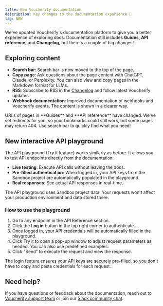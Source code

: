 ```yaml
---
title: New Voucherify documentation
description: Key changes to the documentation experience 🚀
tag: NEW
---
```


We've updated Voucherify's documentation platform to give you a better experience of exploring docs. Documentation still includes **Guides**, **API reference**, and **Changelog**, but there's a couple of big changes!

## Exploring content

- **Search bar**: Search bar is now moved to the top of the page.
- **Copy page**: Ask questions about the page content with ChatGPT, Claude, or Perplexity. You can also view and copy pages in the Markdown format for LLMs.
- **RSS**: Subscribe to RSS in the [Changelog](/changelog/changelog) and follow latest Voucherify updates.
- **Webhook documentation**: Improved documentation of webhooks and Voucherify events. The content is shown in a clearer way.

<Warning>
URLs of pages in **Guides** and **API reference** have changed. We've set redirects for you, so your bookmarks could still work, but some pages may return 404. Use search bar to quickly find what you need!
</Warning>

## New interactive API playground

The API playground (Try it feature) works similarly as before. It allows you to test API endpoints directly from the documentation:

- **Live testing**: Execute API calls without leaving the docs.
- **Pre-filled authentication**: When logged in, your API keys from the Sandbox project are automatically populated in the playground.
- **Real responses**: See actual API responses in real-time.

<Note>
The API playground uses Sandbox project data. Your requests won't affect your production environment and data stored there.
</Note>

### How to use the playground

1. Go to any endpoint in the API Reference section.
2. Click the **Log in** button in the top right corner to authenticate.
3. Once logged in, your API credentials will be automatically filled in the playground.
4. Click Try it to open a pop-up window to adjust request parameters as needed. You can also use predefined examples.
5. Click "Send" to execute the request and view the response.

The login feature ensures your API keys are securely pre-filled, so you don't have to copy and paste credentials for each request.

## Need help?

If you have questions or feedback about the documentation, reach out to [Voucherify support team](https://www.voucherify.io/contact-support) or join our [Slack community chat](https://www.voucherify.io/community).